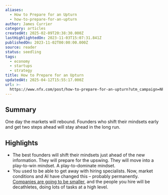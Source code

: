 ```yaml
---
aliases:
  - How to Prepare for an Upturn
  - how-to-prepare-for-an-upturn
author: James Currier
category: articles
createdAt: 2025-02-09T20:38:30.000Z
lastHighlightedOn: 2023-11-03T15:07:31.841Z
publishedOn: 2023-11-02T00:00:00.000Z
source: reader
status: seedling
tags:
  - economy
  - startups
  - strategy
title: How to Prepare for an Upturn
updatedAt: 2025-04-12T15:55:17.000Z
url: >-
  https://www.nfx.com/post/how-to-prepare-for-an-upturn?utm_campaign=NFX%20Newsletter&utm_medium=email&_hsmi=280959304&_hsenc=p2ANqtz--buxHnlxuc7VXNylYsqIJXwBNV3_bzfZtiau2KmYkPIEcxY-9bxbKa3sepRvNR41fwAlGzIZ48OBjvFdNrgAEk6Edcg95f77U8kEQytCqX5z7H3Gg&utm_content=280959304&utm_source=hs_email
---
```

## Summary

One day the markets will rebound. Founders who shift their mindsets early and get two steps ahead will stay ahead in the long run.

## Highlights

- The best founders will shift their mindsets just ahead of the new information. They will prepare for the upswing. They will move into a play-to-win mindset. A play-to-dominate mindset.
- You used to be able to get away with hiring specialists. Now, market conditions and AI have changed this – probably permanently. [Companies are going to be smaller](https://www.nfx.com/post/3-person-unicorn-startup), and the people you hire will be decathletes, doing lots of tasks at a high level.
